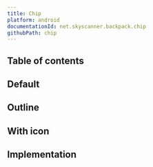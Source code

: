 ```yaml
---
title: Chip
platform: android
documentationId: net.skyscanner.backpack.chip
githubPath: chip
---
```




## Table of contents

## Default

<AndroidComponentScreenshots
  lightMode={screenshotAll}
  darkMode={screenshotAllDm}
  altText="Android default chip" />

## Outline

<AndroidComponentScreenshots
  lightMode={screenshotOutline}
  darkMode={screenshotOutlineDm}
  altText="Android outline chip" />

## With icon

<AndroidComponentScreenshots
  lightMode={screenshotIcon}
  darkMode={screenshotIconDm}
  altText="Android chip with icon" />

## Implementation

<Readme file={readme} />